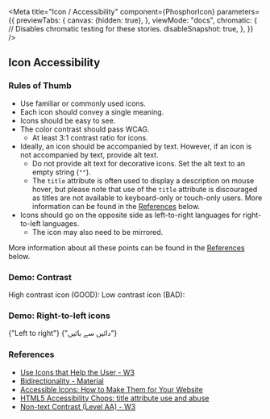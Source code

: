 


<Meta
    title="Icon / Accessibility"
    component={PhosphorIcon}
    parameters={{
        previewTabs: {
            canvas: {hidden: true},
        },
        viewMode: "docs",
        chromatic: {
            // Disables chromatic testing for these stories.
            disableSnapshot: true,
        },
    }}
/>

## Icon Accessibility

### Rules of Thumb

-   Use familiar or commonly used icons.
-   Each icon should convey a single meaning.
-   Icons should be easy to see.
-   The color contrast should pass WCAG.
    -   At least 3:1 contrast ratio for icons.
-   Ideally, an icon should be accompanied by text. However, if an icon
    is not accompanied by text, provide alt text.
    -   Do not provide alt text for decorative icons. Set the alt text
        to an empty string (`""`).
    -   The `title` attribute is often used to display a description on mouse
        hover, but please note that use of the `title` attribute is discouraged
        as titles are not available to keyboard-only or touch-only users.
        More information can be found in the [References](#references) below.
-   Icons should go on the opposite side as left-to-right languages
    for right-to-left languages.
    -   The icon may also need to be mirrored.

More information about all these points can be found in the
[References](#references) below.

### Demo: Contrast

<Canvas>
    <Story name="Icon contrast">
        <View style={{flexDirection: "row", marginBottom: Spacing.xSmall_8}}>
            <LabelMedium>High contrast icon (GOOD):</LabelMedium>
            <PhosphorIcon
                icon={IconMappings.checkCircle}
                style={{color: Color.blue, marginInlineStart: Spacing.xSmall_8}}
            />
        </View>
        <View style={{flexDirection: "row"}}>
            <LabelMedium>Low contrast icon (BAD):</LabelMedium>
            <PhosphorIcon
                icon={IconMappings.xCircle}
                style={{
                    color: Color.lightBlue,
                    marginInlineStart: Spacing.xSmall_8,
                }}
            />
        </View>
    </Story>
</Canvas>

### Demo: Right-to-left icons

<Canvas>
    <Story name="Right to left icons">
        <View style={{flexDirection: "row", direction: "ltr"}}>
            <PhosphorIcon icon={IconMappings.caretRight} />
            <LabelMedium style={{marginInlineStart: Spacing.xSmall_8}}>
                {"Left to right"}
            </LabelMedium>
        </View>
        <View style={{flexDirection: "row", direction: "rtl"}}>
            <PhosphorIcon icon={IconMappings.caretLeft} />
            <LabelMedium style={{marginInlineStart: Spacing.xSmall_8}}>
                {"دائیں سے بائیں"}
            </LabelMedium>
        </View>
    </Story>
</Canvas>

### References

-   [Use Icons that Help the User - W3](https://www.w3.org/WAI/WCAG2/supplemental/patterns/o1p07-icons-used/)
-   [Bidirectionality - Material](https://m2.material.io/design/usability/bidirectionality.html)
-   [Accessible Icons: How to Make Them for Your Website](https://blog.hubspot.com/website/accessible-icons)
-   [HTML5 Accessibility Chops: title attribute use and abuse](https://www.tpgi.com/html5-accessibility-chops-title-attribute-use-and-abuse/)
-   [Non-text Contrast (Level AA) - W3](https://www.w3.org/WAI/WCAG22/Understanding/non-text-contrast.html)
